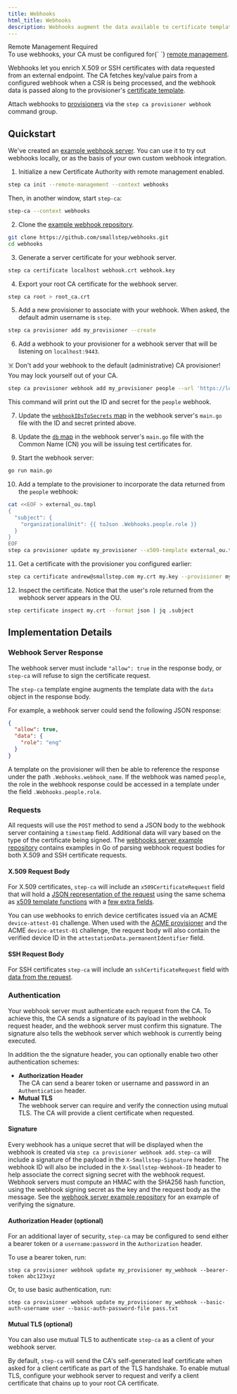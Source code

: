 ```yaml
---
title: Webhooks
html_title: Webhooks
description: Webhooks augment the data available to certificate templates
---
```


<Alert severity="info">
  <AlertTitle>Remote Management Required</AlertTitle>
  <div>
    To use webhooks, your CA must be configured for{` `}
    <a href="https://smallstep.com/docs/step-ca/provisioners#remote-provisioner-management">remote management</a>.
  </div>
</Alert>

Webhooks let you enrich X.509 or SSH certificates with data requested from an external endpoint.
The CA fetches key/value pairs from a configured webhook when a CSR is being processed,
and the webhook data is passed along to the provisioner's [certificate template](./templates.mdx).

Attach webhooks to [provisioners](./provisioners.mdx) via the `step ca provisioner webhook` command group.

## Quickstart

We've created an [example webhook server](https://github.com/smallstep/webhooks).
You can use it to try out webhooks locally,
or as the basis of your own custom webhook integration.

1. Initialize a new Certificate Authority with remote management enabled.

  ```bash
  step ca init --remote-management --context webhooks
  ```

  Then, in another window, start `step-ca`:

  ```bash
  step-ca --context webhooks
  ```

2. Clone the [example webhook repository](https://github.com/smallstep/webhooks).

  ```bash
  git clone https://github.com/smallstep/webhooks.git
  cd webhooks
  ```

3. Generate a server certificate for your webhook server.

  ```bash
  step ca certificate localhost webhook.crt webhook.key
  ```

4. Export your root CA certificate for the webhook server.

  ```bash
  step ca root > root_ca.crt
  ```

5. Add a new provisioner to associate with your webhook.
  When asked, the default admin username is `step`.

  ```bash
  step ca provisioner add my_provisioner --create
  ```

6. Add a webhook to your provisioner for a webhook server that will be listening on `localhost:9443`.
  
  ☠️ Don't add your webhook to the default (administrative) CA provisioner!
  You may lock yourself out of your CA.

  ```bash
  step ca provisioner webhook add my_provisioner people --url 'https://localhost:9443/{{ .Token.sub }}'
  ```

  This command will print out the ID and secret for the `people` webhook.

7. Update the [`webhookIDsToSecrets` map](https://github.com/smallstep/webhooks/blob/f6a74c2e30dcb19b15d9903fdb6271a8358d26cd/main.go#L31) in the webhook server's `main.go` file with the ID and secret printed above.

8. Update the [`db` map](https://github.com/smallstep/webhooks/blob/f6a74c2e30dcb19b15d9903fdb6271a8358d26cd/main.go#L26) in the webhook server's `main.go` file with the Common Name (CN) you will be issuing test certificates for.

9. Start the webhook server:

  ```bash
  go run main.go
  ```

10. Add a template to the provisioner to incorporate the data returned from the `people` webhook:

  ```bash
  cat <<EOF > external_ou.tmpl
  {
    "subject": {
      "organizationalUnit": {{ toJson .Webhooks.people.role }}
    }
  }
  EOF
  step ca provisioner update my_provisioner --x509-template external_ou.tmpl
  ```

11. Get a certificate with the provisioner you configured earlier:

  ```bash
  step ca certificate andrew@smallstep.com my.crt my.key --provisioner my_provisioner
  ```

12. Inspect the certificate. Notice that the user's role returned from the webhook server appears in the OU.

  ```bash
  step certificate inspect my.crt --format json | jq .subject
  ```

## Implementation Details

### Webhook Server Response

The webhook server must include `"allow": true` in the response body,
or `step-ca` will refuse to sign the certificate request.

The `step-ca` template engine augments the template data with the `data` object in the response body.

For example, a webhook server could send the following JSON response:
```json
{
  "allow": true,
  "data": {
    "role": "eng"
  }
}
```

A template on the provisioner will then be able to reference the response under the path `.Webhooks.webhook_name`.
If the webhook was named `people`, the role in the webhook response could be accessed in a template under the field `.Webhooks.people.role`.

### Requests

All requests will use the `POST` method to send a JSON body to the webhook server containing a `timestamp` field.
Additional data will vary based on the type of the certificate being signed.
The [webhooks server example repository](https://github.com/smallstep/webhooks) contains examples in Go of parsing webhook request bodies for both X.509 and SSH certificate requests.

#### X.509 Request Body

For X.509 certificates, `step-ca` will include an `x509CertificateRequest` field
that will hold a [JSON representation of the request](https://pkg.go.dev/go.step.sm/crypto@v0.23.1/x509util#CertificateRequest)
using the same schema as [x509 template functions](https://smallstep.com/docs/step-ca/templates/#x509-templates)
with a [few extra fields](https://github.com/smallstep/certificates/blob/c169defc73db6ba4b83e1acd5bd31feafb4df050/webhook/types.go#L19-L22).

You can use webhooks to enrich device certificates issued via an ACME `device-attest-01` challenge.
When used with the [ACME provisioner](https://smallstep.com/docs/step-ca/provisioners#acme)
and the ACME `device-attest-01` challenge,
the request body will also contain the verified device ID in the `attestationData.permanentIdentifier` field.

#### SSH Request Body

For SSH certificates `step-ca` will include an `sshCertificateRequest` field with [data from the request](https://github.com/smallstep/certificates/blob/c169defc73db6ba4b83e1acd5bd31feafb4df050/webhook/types.go#L37).


### Authentication

Your webhook server must authenticate each request from the CA.
To achieve this, the CA sends a signature of its payload in the webhook request header,
and the webhook server must confirm this signature.
The signature also tells the webhook server which webhook is currently being executed.

In addition the the signature header, you can optionally enable two other authentication schemes:
- **Authorization Header**  
  The CA can send a bearer token or username and password in an `Authentication` header.
- **Mutual TLS**  
  The webhook server can require and verify the connection using mutual TLS. The CA will provide a client certificate when requested.

#### Signature

Every webhook has a unique secret that will be displayed when the webhook is created
via `step ca provisioner webhook add`.
`step-ca` will include a signature of the payload in the `X-Smallstep-Signature` header.
The webhook ID will also be included in the `X-Smallstep-Webhook-ID` header
to help associate the correct signing secret with the webhook request.
Webhook servers must compute an HMAC with the SHA256 hash function,
using the webhook signing secret as the key and the request body as the message.
See the [webhook server example repository](https://github.com/smallstep/webhooks) for an example of verifying the signature.

#### Authorization Header (optional)

For an additional layer of security, `step-ca` may be configured to send
either a bearer token
or a `username:password` in the `Authorization` header.

To use a bearer token, run:

```
step ca provisioner webhook update my_provisioner my_webhook --bearer-token abc123xyz
```

Or, to use basic authentication, run:

```
step ca provisioner webhook update my_provisioner my_webhook --basic-auth-username user --basic-auth-password-file pass.txt
```

#### Mutual TLS (optional)

You can also use mutual TLS to authenticate `step-ca` as a client of your webhook server.

By default, `step-ca` will send the CA's self-generated leaf certificate
when asked for a client certificate as part of the TLS handshake.
To enable mutual TLS,
configure your webhook server to request and verify a client certificate
that chains up to your root CA certificate.

